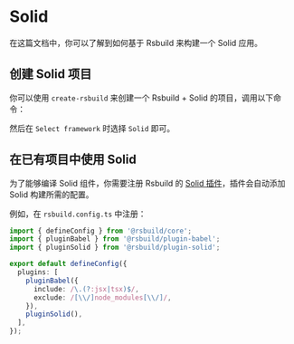 # Solid

在这篇文档中，你可以了解到如何基于 Rsbuild 来构建一个 Solid 应用。

## 创建 Solid 项目

你可以使用 `create-rsbuild` 来创建一个 Rsbuild + Solid 的项目，调用以下命令：


<PackageManagerTabs command="create rsbuild@latest" />

然后在 `Select framework` 时选择 `Solid` 即可。

## 在已有项目中使用 Solid

为了能够编译 Solid 组件，你需要注册 Rsbuild 的 [Solid 插件](/plugins/list/plugin-solid)，插件会自动添加 Solid 构建所需的配置。

例如，在 `rsbuild.config.ts` 中注册：

```ts title="rsbuild.config.ts"
import { defineConfig } from '@rsbuild/core';
import { pluginBabel } from '@rsbuild/plugin-babel';
import { pluginSolid } from '@rsbuild/plugin-solid';

export default defineConfig({
  plugins: [
    pluginBabel({
      include: /\.(?:jsx|tsx)$/,
      exclude: /[\\/]node_modules[\\/]/,
    }),
    pluginSolid(),
  ],
});
```


<DeployApp />
